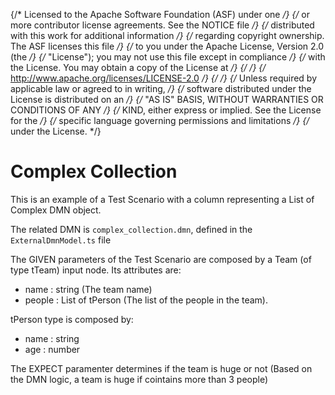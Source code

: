 {/* Licensed to the Apache Software Foundation (ASF) under one */}
{/* or more contributor license agreements. See the NOTICE file */}
{/* distributed with this work for additional information */}
{/* regarding copyright ownership. The ASF licenses this file */}
{/* to you under the Apache License, Version 2.0 (the */}
{/* "License"); you may not use this file except in compliance */}
{/* with the License. You may obtain a copy of the License at */}
{/*  */}
{/* http://www.apache.org/licenses/LICENSE-2.0 */}
{/*  */}
{/* Unless required by applicable law or agreed to in writing, */}
{/* software distributed under the License is distributed on an */}
{/* "AS IS" BASIS, WITHOUT WARRANTIES OR CONDITIONS OF ANY */}
{/* KIND, either express or implied. See the License for the */}
{/* specific language governing permissions and limitations */}
{/* under the License. */}


<Meta title="MDX/ComplexCollection" of={ComplexCollection} />

# Complex Collection

This is an example of a Test Scenario with a column representing a List of Complex DMN object.

The related DMN is `complex_collection.dmn`, defined in the `ExternalDmnModel.ts` file

The GIVEN parameters of the Test Scenario are composed by a Team (of type tTeam) input node. Its attributes are:

- name : string (The team name)
- people : List of tPerson (The list of the people in the team).

tPerson type is composed by:

- name : string
- age : number

The EXPECT paramenter determines if the team is huge or not (Based on the DMN logic, a team is huge if cointains more than 3 people)
